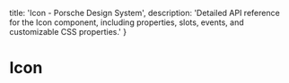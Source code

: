 
  title: 'Icon - Porsche Design System',
  description: 'Detailed API reference for the Icon component, including properties, slots, events, and customizable CSS properties.'
}

# Icon <ComponentStatus tagName="p-icon"></ComponentStatus>

<ComponentApi tagName="p-icon" />